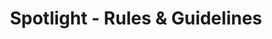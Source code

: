 ---
title: "Spotlight - Rules & Guidelines"
description: "Description of your new file."
sidebarTitle: "Rules & Guidelines"
---